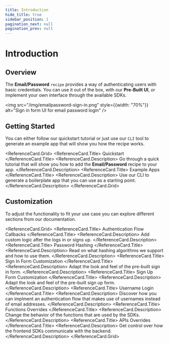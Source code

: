 ```yaml
---
title: Introduction
hide_title: true
sidebar_position: 1
pagination_next: null
pagination_prev: null
---
```



# Introduction

## Overview

The **Email/Password** `recipe` provides a way of authenticating users with basic credentials.
You can use it out of the box, with our **Pre-Built UI**, or implement your own interface through the available SDKs.

<img src="/img/emailpassword-sign-in.png" style={{width: "70%"}} alt="Sign in form UI for email password login" />

## Getting Started 

You can either follow our quickstart tutorial or just use our `CLI` tool to generate an example app that will show you how the recipe works.

<ReferenceCard.Grid>
  <ReferenceCard href="/docs/quickstart/introduction">
    <ReferenceCard.Title>
      Quickstart 
    </ReferenceCard.Title>
    <ReferenceCard.Description>
      Go through a quick tutorial that will show you how to add the **Email/Password** recipe to your app.
    </ReferenceCard.Description>
  </ReferenceCard>
  <ReferenceCard href="/docs/quickstart/example-apps/generate-example-app?recipe=emailpassword">
    <ReferenceCard.Title>
      Example Apps 
    </ReferenceCard.Title>
    <ReferenceCard.Description>
      Use our CLI to generate a boilerplate app that you can use as a starting point.
    </ReferenceCard.Description>
  </ReferenceCard>
</ReferenceCard.Grid>


## Customization 

To adjust the functionality to fit your use case you can explore different sections from our documentation. 

<ReferenceCard.Grid>
  <ReferenceCard href="/docs/authentication/email-password/callbacks/handling-signin-success">
    <ReferenceCard.Title>
      Authentication Flow Callbacks 
    </ReferenceCard.Title>
    <ReferenceCard.Description>
      Add custom logic after the logs in or signs up.
    </ReferenceCard.Description>
  </ReferenceCard>
  <ReferenceCard href="/docs/authentication/email-password/password-hashing/about">
    <ReferenceCard.Title>
      Password Hashing
    </ReferenceCard.Title>
    <ReferenceCard.Description>
      Read on what hashing algorithms we support and how to use them.
    </ReferenceCard.Description>
  </ReferenceCard>
  <ReferenceCard href="/docs/authentication/email-password/sign-in-form/customising-each-form-field">
    <ReferenceCard.Title>
      Sign In Form Customization 
    </ReferenceCard.Title>
    <ReferenceCard.Description>
      Adapt the look and feel of the pre-built sign in form.
    </ReferenceCard.Description>
  </ReferenceCard>
  <ReferenceCard href="/docs/authentication/email-password/sign-up-form/adding-fields">
    <ReferenceCard.Title>
      Sign Up Form Customization 
    </ReferenceCard.Title>
    <ReferenceCard.Description>
      Adapt the look and feel of the pre-built sign up form.
    </ReferenceCard.Description>
  </ReferenceCard>
  <ReferenceCard href="/docs/authentication/email-password/username-login/overview">
    <ReferenceCard.Title>
      Username Login 
    </ReferenceCard.Title>
    <ReferenceCard.Description>
      Discover how you can implment an authentication flow that makes use of usernames instead of email addresses.
    </ReferenceCard.Description>
  </ReferenceCard>
  <ReferenceCard href="/docs/references/sdks/functions-overrides/about">
    <ReferenceCard.Title>
      Functions Overrides 
    </ReferenceCard.Title>
    <ReferenceCard.Description>
      Change the behavior of the functions that are used by the SDKs.
    </ReferenceCard.Description>
  </ReferenceCard>
  <ReferenceCard href="/docs/references/sdks/apis-overrides/api-override">
    <ReferenceCard.Title>
      APIs Overrides 
    </ReferenceCard.Title>
    <ReferenceCard.Description>
      Get control over how the frontend SDKs communicate with the backend.
    </ReferenceCard.Description>
  </ReferenceCard>
</ReferenceCard.Grid>


